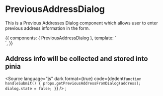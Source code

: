 <!-- PreviousAddressDialog.stories.mdx -->



<Meta
  title="Public/Components/Dialogs/PreviousAddressDialog"
  component={PreviousAddressDialog}
  decorators={[withKnobs]}
/>

# PreviousAddressDialog

This is a Previous Addresses Dialog component which allows user to enter previous address information in the form.

<Props of={PreviousAddressDialog} />

<Canvas>
  <Story
    name="Primary"
    height="400px"
  >
    {{
      components: { PreviousAddressDialog },
      template: `<div> <PreviousAddressDialog /></div>`,
    }}
  </Story>
</Canvas>

## Address info will be collected and stored into pinia

<Source
  language="js"
  dark
  format={true}
  code={dedent`
  function handleSubmit() {
    props.getPreviousAddressFromDialog(address);
    dialog.state = false;
  }
`}
/>
;
